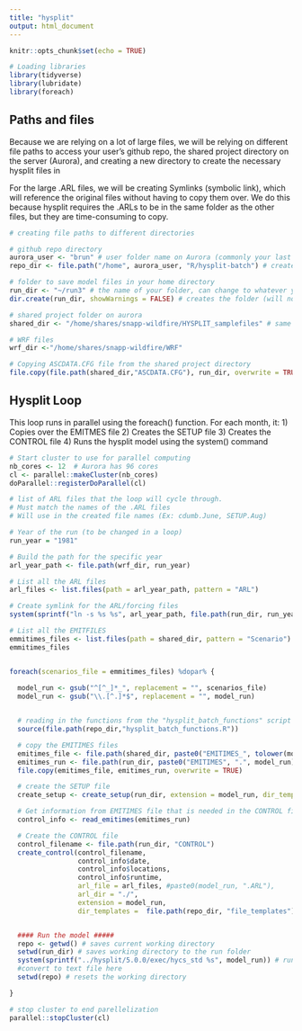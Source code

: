 ```yaml
---
title: "hysplit"
output: html_document
---
```


```r
knitr::opts_chunk$set(echo = TRUE)

# Loading libraries
library(tidyverse)
library(lubridate)
library(foreach)

```

## Paths and files

Because we are relying on a lot of large files, we will be relying on different file paths to access your user's github repo, the shared project directory on the server (Aurora), and creating a new directory to create the necessary hysplit files in

For the large .ARL files, we will be creating Symlinks (symbolic link), which will reference the original files without having to copy them over. We do this because hysplit requires the .ARLs to be in the same folder as the other files, but they are time-consuming to copy.

```r
# creating file paths to different directories

# github repo directory
aurora_user <- "brun" # user folder name on Aurora (commonly your last name)
repo_dir <- file.path("/home", aurora_user, "R/hysplit-batch") # creates a file path to your github repo to reference below

# folder to save model files in your home directory
run_dir <- "~/run3" # the name of your folder, can change to whatever you prefer
dir.create(run_dir, showWarnings = FALSE) # creates the folder (will not copy over if you run again)

# shared project folder on aurora
shared_dir <- "/home/shares/snapp-wildfire/HYSPLIT_samplefiles" # same for all Aurora users

# WRF files
wrf_dir <-"/home/shares/snapp-wildfire/WRF"

# Copying ASCDATA.CFG file from the shared project directory
file.copy(file.path(shared_dir,"ASCDATA.CFG"), run_dir, overwrite = TRUE)

```
## Hysplit Loop

This loop runs in parallel using the foreach() function. For each month, it:
1) Copies over the EMITMES file
2) Creates the SETUP file
3) Creates the CONTROL file
4) Runs the hysplit model using the system() command
```r

# Start cluster to use for parallel computing
nb_cores <- 12  # Aurora has 96 cores
cl <- parallel::makeCluster(nb_cores)
doParallel::registerDoParallel(cl)

# list of ARL files that the loop will cycle through. 
# Must match the names of the .ARL files
# Will use in the created file names (Ex: cdumb.June, SETUP.Aug)

# Year of the run (to be changed in a loop)
run_year = "1981"

# Build the path for the specific year
arl_year_path <- file.path(wrf_dir, run_year)

# List all the ARL files
arl_files <- list.files(path = arl_year_path, pattern = "ARL")

# Create symlink for the ARL/forcing files
system(sprintf("ln -s %s %s", arl_year_path, file.path(run_dir, run_year)))

# List all the EMITFILES
emmitimes_files <- list.files(path = shared_dir, pattern = "Scenario")
emmitimes_files


foreach(scenarios_file = emmitimes_files) %dopar% {
  
  model_run <- gsub("^[^_]*_", replacement = "", scenarios_file) 
  model_run <- gsub("\\.[^.]*$", replacement = "", model_run) 


  # reading in the functions from the "hysplit_batch_functions" script
  source(file.path(repo_dir,"hysplit_batch_functions.R"))

  # copy the EMITIMES files
  emitimes_file <- file.path(shared_dir, paste0("EMITIMES_", tolower(model_run)))
  emitimes_run <- file.path(run_dir, paste0("EMITIMES", ".", model_run))
  file.copy(emitimes_file, emitimes_run, overwrite = TRUE)

  # create the SETUP file
  create_setup <- create_setup(run_dir, extension = model_run, dir_templates = file.path(repo_dir,"file_templates"))

  # Get information from EMITIMES file that is needed in the CONTROL file
  control_info <- read_emitimes(emitimes_run)

  # Create the CONTROL file
  control_filename <- file.path(run_dir, "CONTROL")
  create_control(control_filename,
                 control_info$date,
                 control_info$locations,
                 control_info$runtime,
                 arl_file = arl_files, #paste0(model_run, ".ARL"),
                 arl_dir = "./",
                 extension = model_run,
                 dir_templates =  file.path(repo_dir, "file_templates"))


  #### Run the model #####
  repo <- getwd() # saves current working directory
  setwd(run_dir) # saves working directory to the run folder
  system(sprintf("../hysplit/5.0.0/exec/hycs_std %s", model_run)) # runs the command line function for hysplit
  #convert to text file here
  setwd(repo) # resets the working directory

}

# stop cluster to end parellelization
parallel::stopCluster(cl)

```

